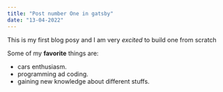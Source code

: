 ```yaml
---
title: "Post number One in gatsby"
date: "13-04-2022"
---
```


This is my first blog posy and I am very *excited* to build one from scratch

Some of my **favorite** things are:
* cars enthusiasm.
* programming ad coding.
* gaining new knowledge about different stuffs.


